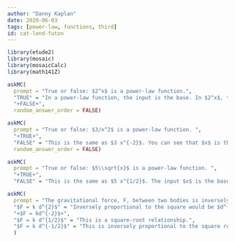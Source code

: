 ```yaml
---
author: "Danny Kaplan"
date: 2020-06-03 
tags: [power-law, functions, third]
id: cat-lend-futon
---
```


```r
library(etude2)
library(mosaic)
library(mosaicCalc)
library(math141Z)
```


```r
askMC(
  prompt = "True or false: $2^x$ is a power-law function.",
  "TRUE" = "In a power-law function, the input is the base. In $2^x$, the input is the exponent. So it's an exponential function.",
  "+FALSE+",
  random_answer_order = FALSE)
```


```r
askMC(
  prompt = "True or false: $3/x^2$ is a power-law function. ", 
  "+TRUE+",
  "FALSE" = "This is the same as $3 x^{-2}$. You can see that $x$ is the base, so this is a power-law function.",
  random_answer_order = FALSE)
```


```r
askMC(
  prompt = "True or false: $5\\sqrt{x}$ is a power-law function. ", 
  "+TRUE+",
  "FALSE" = "This is the same as $5 x^{1/2}$. The input $x$ is the base, so this is a power-law function.")
```

```r
askMC(
  prompt = "The gravitational force, F, between two bodies is inversely proportional to the square of the distance $d$ between them. Then ...",
  "$F = k d^{2}$" = "Inversely proportional to the square would be $d^{-2}$", 
  "+$F = kd^{-2}$+", 
  "$F = k d^{1/2}$" = "This is a square-root relationship.", 
  "$F = k d^{-1/2}$" = "This is inversely proportional to the square root."
  )
```


